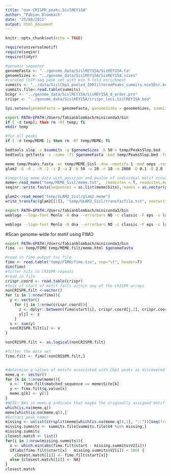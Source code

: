```yaml
---
title: "non-CRISPR_peaks.SislREY15A"
author: "Fabian Blombach"
date: "25/08/2021"
output: html_document
---
```


```r
knitr::opts_chunk$set(echo = TRUE)

require(universalmotif)
require(seqinr)
require(tidyr)

#genomic sequence
genomeFasta <- "../genome_data/SislREY15A/SisREY15A.fa"
genomeSizes <- "../genome_data/SislREY15A/SisREY15A.sizes"
#curated ChIP-seq peak set with min 5-fold enrichment 
summits <- "../data/SislCbp1_pooled_IDRfilteredPeaks_summits.min5Enr.bed"
summits.file<-read.table(summits)
bckgr <- "../genome_data/SislREY15A/SisREY15A_0_order.prn"
crispr <- "../genome_data/SislREY15A/crispr_loci.SislREY15A.bed"

Sys.setenv(genomeFasta = genomeFasta, genomeSizes = genomeSizes, summits = summits, bckgr = bckgr)
```




```bash
export PATH=$PATH:/Users/fabianblombach/miniconda3/bin
if [ -d temp]; then rm -Rf temp; fi
mkdir temp

#for all peaks
if [ -d temp/MEME ]; then rm -Rf temp/MEME; fi

bedtools slop -i $summits -g $genomeSizes -b 50 > temp/PeaksSlop.bed
bedtools getfasta -s -name -fi $genomeFasta -bed temp/PeaksSlop.bed -fo temp/Peaks.fasta

meme temp/Peaks.fasta -oc temp/MEME_Sisl -dna -nmotifs 1 -mod oops -revcomp  -bfile $bckgr #MEME for continuous motifs
glam2 -Q -O . -M -2 -z 2 -a 2 -b 50 -w 20 -r 10 -n 2000 -D 0.1 -E 2.0 -I 0.02 -J 1.0 n temp/Peaks.fasta -o temp/GLAM2_Sisl #GLAM2 for gapped motifs
```

```r
#importing meme data with position and pvalue of individual motif occurences
meme<-read_meme("temp/MEME_Sisl/meme.txt",  readsites = T, readsites.meta = T)[[3]]
seqinr::write.fasta(sequences = as.list(meme$Site), names = as.vector(paste(1:nrow(meme))), "temp/motif.fasta", open = "w", as.string = TRUE)

glam2<-read_meme("temp/GLAM2_Sisl/glam2.meme")
write_transfac(glam2[[1]], "temp/GLAM2_Sisl/transfacfile.txt", overwrite = FALSE, append = FALSE)

```


```bash
export PATH=$PATH:/Users/fabianblombach/miniconda3/bin
weblogo --logo-font Menlo -A dna --errorbars NO -c classic -F eps -s large < temp/motif.fasta > temp/MEME_Sisl/sequence_logo.eps

weblogo --logo-font Menlo -A dna --errorbars NO -c classic -F eps -s large < temp/GLAM2_Sisl/transfacfile.txt > temp/GLAM2_Sisl/weblogo.glam2.motif1.eps
```

#Scan genome-wide for motif using FIMO
```bash
export PATH=$PATH:/Users/fabianblombach/miniconda3/bin
fimo -oc temp/FIMO temp/MEME.filt/meme.html $genomeFasta
```

```r
#read in fimo output tsv file
fimo <- read.table("temp/FIMO/fimo.tsv", sep="\t", header=T)
dim(fimo)
#filter hits to CRISPR repeats
#read in file
crispr.coord <- read.table(crispr)
#test if start of motif falls within any of the CRISPR arrays
nonCRISPR.filt <-vector()
for (i in 1:nrow(fimo)){
  y <- vector()
    for (j in 1:nrow(crispr.coord)){
      z <- dplyr::between(fimo$start[i], crispr.coord[j,2], crispr.coord[j,3])  
      y[j] <- z
    }
  x <- sum(y)
  nonCRISPR.filt[i] <- x
}

nonCRISPR.filt <- as.logical(nonCRISPR.filt)

#filter the data set
fimo.filt <- fimo[!nonCRISPR.filt,]


#determine q-values of motifs associated with Cbp1 peaks as discovered in MEME
meme.q <- vector()
for (k in 1:nrow(meme)){
  x <-  fimo.filt$matched_sequence == meme$Site[k]
  y <- fimo.filt$q.value[x]
  meme.q[k] <- y[1]
}
#NOTE: NAs in meme.q indicate that maybe the originally assigned motif occurence was incorrect
which(is.na(meme.q))
meme[which(is.na(meme.q)),]
#Extract peak names
missing <- unlist(strsplit(meme[which(is.na(meme.q)),1], "::"))[seq(from=1, to=2*sum(is.na(meme.q))-1, by=2)]
missing.summits <- summits.file[summits.file$V4 %in% missing,]
missing.summits
closest.match <- list()
for(i in 1:nrow(missing.summits)){
  x <- which.min(abs(fimo.filt$start - missing.summits$V2[i]))
  if(abs(fimo.filt$start[x] - missing.summits$V2[i]) < 100) {
    closest.match[[i]] <- fimo.filt$start[x]}
  else {closest.match[[i]] <- NA}
}
closest.match

```

